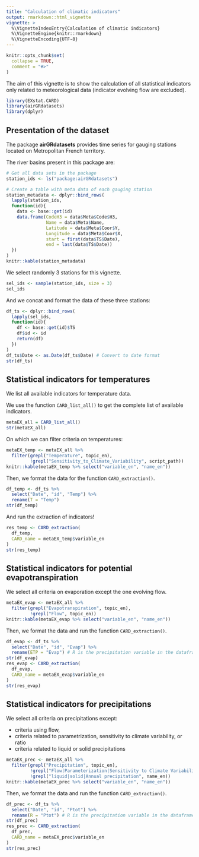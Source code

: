 ```yaml
---
title: "Calculation of climatic indicators"
output: rmarkdown::html_vignette
vignette: >
  %\VignetteIndexEntry{Calculation of climatic indicators}
  %\VignetteEngine{knitr::rmarkdown}
  %\VignetteEncoding{UTF-8}
---
```


```r
knitr::opts_chunk$set(
  collapse = TRUE,
  comment = "#>"
)
```

The aim of this vignette is to show the calculation of all statistical indicators
only related to meteorological data (indicator evolving flow are excluded).

```r
library(EXstat.CARD)
library(airGRdatasets)
library(dplyr)
```

## Presentation of the dataset

The package **airGRdatasets** provides time series for gauging stations located
on Metropolitan French territory.

The river basins present in this package are:

```r
# Get all data sets in the package
station_ids <- ls("package:airGRdatasets")

# Create a table with meta data of each gauging station
station_metadata <- dplyr::bind_rows(
  lapply(station_ids,
  function(id){
    data <- base::get(id)
    data.frame(CodeH3 = data$Meta$Code$H3,
               Name = data$Meta$Name,
               Latitude = data$Meta$Coor$Y,
               Longitude = data$Meta$Coor$X,
               start = first(data$TS$Date),
               end = last(data$TS$Date))
  })
)
knitr::kable(station_metadata)
```

We select randomly 3 stations for this vignette.

```r
sel_ids <- sample(station_ids, size = 3)
sel_ids
```

And we concat and format the data of these three stations:

```r
df_ts <- dplyr::bind_rows(
  lapply(sel_ids,
  function(id){
    df <- base::get(id)$TS
    df$id <- id
    return(df)
  })
)
df_ts$Date <- as.Date(df_ts$Date) # Convert to date format
str(df_ts)
```

## Statistical indicators for temperatures

We list all available indicators for temperature data.

We use the function `CARD_list_all()` to get the complete list of available
indicators.

```r
metaEX_all = CARD_list_all()
str(metaEX_all)
```

On which we can filter criteria on temperatures:

```r
metaEX_temp <- metaEX_all %>%
  filter(grepl("Temperature", topic_en),
         !grepl("Sensitivity_to_Climate_Variability", script_path))
knitr::kable(metaEX_temp %>% select("variable_en", "name_en"))
```

Then, we format the data for the function `CARD_extraction()`.

```r
df_temp <- df_ts %>%
  select("Date", "id", "Temp") %>%
  rename(T = "Temp")
str(df_temp)
```

And run the extraction of indicators!

```r
res_temp <- CARD_extraction(
  df_temp,
  CARD_name = metaEX_temp$variable_en
)
str(res_temp)
```

## Statistical indicators for potential evapotranspiration

We select all criteria on evaporation except the one evolving flow.

```r
metaEX_evap <- metaEX_all %>%
  filter(grepl("Evapotranspiration", topic_en),
         !grepl("Flow", topic_en))
knitr::kable(metaEX_evap %>% select("variable_en", "name_en"))
```

Then, we format the data and run the function `CARD_extraction()`.

```r
df_evap <- df_ts %>%
  select("Date", "id", "Evap") %>%
  rename(ETP = "Evap") # R is the precipitation variable in the dataframe
str(df_evap)
res_evap <- CARD_extraction(
  df_evap,
  CARD_name = metaEX_evap$variable_en
)
str(res_evap)
```

## Statistical indicators for precipitations

We select all criteria on precipitations except:

- criteria using flow,
- criteria related to parametrization, sensitivity to climate variability, or ratio
- criteria related to liquid or solid precipitations

```r
metaEX_prec <- metaEX_all %>%
  filter(grepl("Precipitation", topic_en),
         !grepl("Flow|Parameterization|Sensitivity to Climate Variability|Ratio", topic_en),
         !grepl("liquid|solid|Annual precipitation", name_en))
knitr::kable(metaEX_prec %>% select("variable_en", "name_en"))
```

Then, we format the data and run the function `CARD_extraction()`.

```r
df_prec <- df_ts %>%
  select("Date", "id", "Ptot") %>%
  rename(R = "Ptot") # R is the precipitation variable in the dataframe
str(df_prec)
res_prec <- CARD_extraction(
  df_prec,
  CARD_name = metaEX_prec$variable_en
)
str(res_prec)
```
